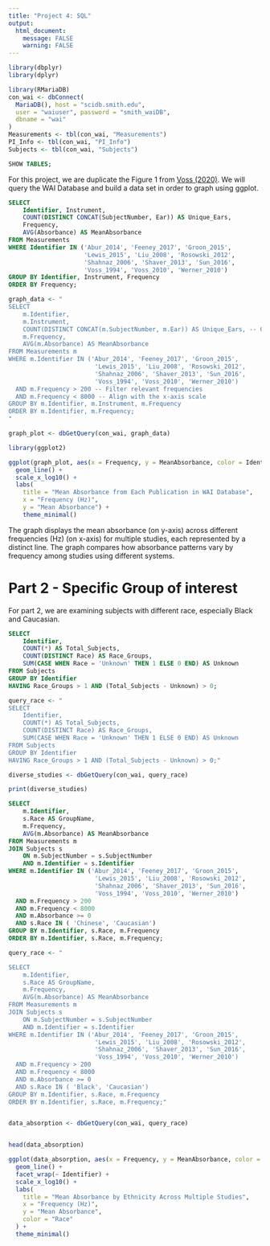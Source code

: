 ```yaml
---
title: "Project 4: SQL"
output:
  html_document:
    message: FALSE
    warning: FALSE
---
```


```r
library(dbplyr)
library(dplyr)
```

```r
library(RMariaDB)
con_wai <- dbConnect(
  MariaDB(), host = "scidb.smith.edu",
  user = "waiuser", password = "smith_waiDB", 
  dbname = "wai"
)
Measurements <- tbl(con_wai, "Measurements")
PI_Info <- tbl(con_wai, "PI_Info")
Subjects <- tbl(con_wai, "Subjects")
```

```sql
SHOW TABLES;
```

For this project, we are duplicate the Figure 1 from [Voss (2020)](https://pmc.ncbi.nlm.nih.gov/articles/PMC7093226/). We will query the WAI Database and build a data set in order to graph using ggplot.

```sql
SELECT 
    Identifier, Instrument, 
    COUNT(DISTINCT CONCAT(SubjectNumber, Ear)) AS Unique_Ears,
    Frequency,
    AVG(Absorbance) AS MeanAbsorbance
FROM Measurements
WHERE Identifier IN ('Abur_2014', 'Feeney_2017', 'Groon_2015', 
                     'Lewis_2015', 'Liu_2008', 'Rosowski_2012', 
                     'Shahnaz_2006', 'Shaver_2013', 'Sun_2016', 
                     'Voss_1994', 'Voss_2010', 'Werner_2010')
GROUP BY Identifier, Instrument, Frequency
ORDER BY Frequency;
```

```r
graph_data <- "
SELECT 
    m.Identifier,
    m.Instrument,
    COUNT(DISTINCT CONCAT(m.SubjectNumber, m.Ear)) AS Unique_Ears, -- Count unique ears
    m.Frequency,
    AVG(m.Absorbance) AS MeanAbsorbance
FROM Measurements m
WHERE m.Identifier IN ('Abur_2014', 'Feeney_2017', 'Groon_2015', 
                        'Lewis_2015', 'Liu_2008', 'Rosowski_2012', 
                        'Shahnaz_2006', 'Shaver_2013', 'Sun_2016', 
                        'Voss_1994', 'Voss_2010', 'Werner_2010')
  AND m.Frequency > 200 -- Filter relevant frequencies
  AND m.Frequency < 8000 -- Align with the x-axis scale
GROUP BY m.Identifier, m.Instrument, m.Frequency
ORDER BY m.Identifier, m.Frequency;
"
```

```r
graph_plot <- dbGetQuery(con_wai, graph_data)

library(ggplot2)

ggplot(graph_plot, aes(x = Frequency, y = MeanAbsorbance, color = Identifier)) +
  geom_line() +
  scale_x_log10() + 
  labs(
    title = "Mean Absorbance from Each Publication in WAI Database",
    x = "Frequency (Hz)",
    y = "Mean Absorbance") +
    theme_minimal() 

```

The graph displays the mean absorbance (on y-axis) across different frequencies (Hz) (on x-axis) for multiple studies, each represented by a distinct line. The graph compares how absorbance patterns vary by frequency among studies using different systems.

# Part 2 - Specific Group of interest

For part 2, we are examining subjects with different race, especially Black and Caucasian.

```sql
SELECT 
    Identifier,
    COUNT(*) AS Total_Subjects,
    COUNT(DISTINCT Race) AS Race_Groups,
    SUM(CASE WHEN Race = 'Unknown' THEN 1 ELSE 0 END) AS Unknown
FROM Subjects
GROUP BY Identifier
HAVING Race_Groups > 1 AND (Total_Subjects - Unknown) > 0; 
```

```r
query_race <- "
SELECT 
    Identifier,
    COUNT(*) AS Total_Subjects,
    COUNT(DISTINCT Race) AS Race_Groups,
    SUM(CASE WHEN Race = 'Unknown' THEN 1 ELSE 0 END) AS Unknown
FROM Subjects
GROUP BY Identifier
HAVING Race_Groups > 1 AND (Total_Subjects - Unknown) > 0;"

diverse_studies <- dbGetQuery(con_wai, query_race)

print(diverse_studies)

```

```sql

SELECT 
    m.Identifier,       
    s.Race AS GroupName,  
    m.Frequency,         
    AVG(m.Absorbance) AS MeanAbsorbance 
FROM Measurements m
JOIN Subjects s 
    ON m.SubjectNumber = s.SubjectNumber
    AND m.Identifier = s.Identifier
WHERE m.Identifier IN ('Abur_2014', 'Feeney_2017', 'Groon_2015', 
                        'Lewis_2015', 'Liu_2008', 'Rosowski_2012', 
                        'Shahnaz_2006', 'Shaver_2013', 'Sun_2016', 
                        'Voss_1994', 'Voss_2010', 'Werner_2010') 
  AND m.Frequency > 200            
  AND m.Frequency < 8000
  AND m.Absorbance >= 0            
  AND s.Race IN ( 'Chinese', 'Caucasian')   
GROUP BY m.Identifier, s.Race, m.Frequency 
ORDER BY m.Identifier, s.Race, m.Frequency;

```

```r
query_race <- "

SELECT 
    m.Identifier,       
    s.Race AS GroupName,  
    m.Frequency,         
    AVG(m.Absorbance) AS MeanAbsorbance 
FROM Measurements m
JOIN Subjects s 
    ON m.SubjectNumber = s.SubjectNumber
    AND m.Identifier = s.Identifier
WHERE m.Identifier IN ('Abur_2014', 'Feeney_2017', 'Groon_2015', 
                        'Lewis_2015', 'Liu_2008', 'Rosowski_2012', 
                        'Shahnaz_2006', 'Shaver_2013', 'Sun_2016', 
                        'Voss_1994', 'Voss_2010', 'Werner_2010') 
  AND m.Frequency > 200            
  AND m.Frequency < 8000
  AND m.Absorbance >= 0            
  AND s.Race IN ( 'Black', 'Caucasian')  
GROUP BY m.Identifier, s.Race, m.Frequency 
ORDER BY m.Identifier, s.Race, m.Frequency;"


data_absorption <- dbGetQuery(con_wai, query_race)


head(data_absorption)
```

```r

ggplot(data_absorption, aes(x = Frequency, y = MeanAbsorbance, color = GroupName)) +
  geom_line() +
  facet_wrap(~ Identifier) +  
  scale_x_log10() +          
  labs(
    title = "Mean Absorbance by Ethnicity Across Multiple Studies",
    x = "Frequency (Hz)",
    y = "Mean Absorbance",
    color = "Race"
  ) +
  theme_minimal()

```
